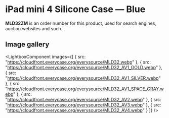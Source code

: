 
# iPad mini 4 Silicone Case — Blue

<Callout type='info' emoji='👉🏻'>**MLD32ZM** is an order number for this product, used for search engines, auction websites and such.</Callout>

## Image gallery

<LightboxComponent
    images={[
      {
        src: "https://cloudfront.everycase.org/everysource/MLD32.webp"
      },
      {
        src: "https://cloudfront.everycase.org/everysource/MLD32_AV1_GOLD.webp"
      },
      {
        src: "https://cloudfront.everycase.org/everysource/MLD32_AV1_SILVER.webp"
      },
      {
        src: "https://cloudfront.everycase.org/everysource/MLD32_AV1_SPACE_GRAY.webp"
      },
      {
        src: "https://cloudfront.everycase.org/everysource/MLD32_AV2.webp"
      },
      {
        src: "https://cloudfront.everycase.org/everysource/MLD32_AV3.webp"
      },
      {
        src: "https://cloudfront.everycase.org/everysource/MLD32_AV4.webp"
      }
    ]}
  />
